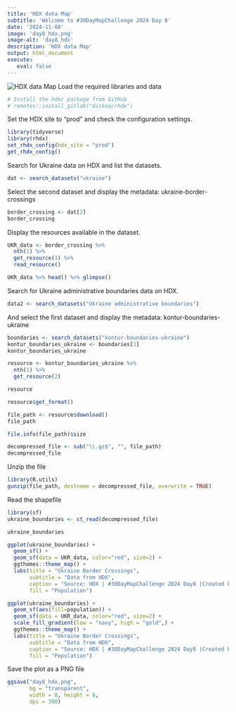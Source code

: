 ```yaml
---
title: 'HDX data Map'
subtitle: 'Welcome to #30DayMapChallenge 2024 Day 8'
date: '2024-11-08'
image: 'day8_hdx.png'
image-alt: 'day8_hdx'
description: 'HDX data Map'
output: html_document
execute: 
   eval: false
---
```


![HDX data Map](day8_hdx.png)
Load the required libraries and data
```r
# Install the hdxr package from GitHub
# remotes::install_gitlab("dickoa/rhdx")
```


Set the HDX site to "prod" and check the configuration settings.
```r
library(tidyverse)
library(rhdx)
set_rhdx_config(hdx_site = "prod")
get_rhdx_config()
```

Search for Ukraine data on HDX and list the datasets.
```r
dat <- search_datasets("ukraine")
```

Select the second dataset and display the metadata: ukraine-border-crossings
```r
border_crossing <- dat[2]
border_crossing
```

Display the resources available in the dataset.
```r
UKR_data <- border_crossing %>%
  nth(1) %>%
  get_resource(1) %>%
  read_resource() 

UKR_data %>% head() %>% glimpse()
```

Search for Ukraine administrative boundaries data on HDX.
```r
data2 <- search_datasets("Ukraine administrative boundaries")
```

And select the first dataset and display the metadata: kontur-boundaries-ukraine
```r
boundaries <- search_datasets("kontur-boundaries-ukraine")
kontur_boundaries_ukraine <- boundaries[1]
kontur_boundaries_ukraine
```

```r
resource <- kontur_boundaries_ukraine %>%
  nth(1) %>%
  get_resource(2)

resource
```

```r
resource$get_format()
```


```r
file_path <- resource$download()
file_path
```


```r
file.info(file_path)$size
```
```r
decompressed_file <- sub("\\.gz$", "", file_path) 
decompressed_file
```

Unzip the file
```r
library(R.utils)
gunzip(file_path, destname = decompressed_file, overwrite = TRUE)
```

Read the shapefile
```r
library(sf)
ukraine_boundaries <- st_read(decompressed_file)
```
```r
ukraine_boundaries
```


```r
ggplot(ukraine_boundaries) +
  geom_sf() +
  geom_sf(data = UKR_data, color="red", size=2) +
  ggthemes::theme_map() +
  labs(title = "Ukraine Border Crossings",
       subtitle = "Data from HDX",
       caption = "Source: HDX | #30DayMapChallenge 2024 Day8 |Created by @fgazzelloni",
       fill = "Population") 
```



```r
ggplot(ukraine_boundaries) +
  geom_sf(aes(fill=population)) +
  geom_sf(data = UKR_data, color="red", size=2) +
  scale_fill_gradient(low = "navy", high = "gold",) +
  ggthemes::theme_map() +
  labs(title = "Ukraine Border Crossings",
       subtitle = "Data from HDX",
       caption = "Source: HDX | #30DayMapChallenge 2024 Day8 |Created by @fgazzelloni",
       fill = "Population") 
```

Save the plot as a PNG file

```r
ggsave("day8_hdx.png", 
       bg = "transparent",
       width = 8, height = 6, 
       dpi = 300) 
```

